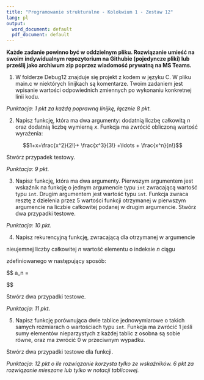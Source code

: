 ---
title: "Programowanie strukturalne - Kolokwium 1 - Zestaw 12"
lang: pl
output:
  word_document: default
  pdf_document: default
---

**Każde zadanie powinno być w oddzielnym pliku. Rozwiązanie umieść 
na swoim indywidualnym repozytorium na Githubie (pojedyncze pliki) lub prześlij jako archiwum zip
poprzez wiadomość prywatną na MS Teams.** 

1. W folderze Debug12 znajduje się projekt z kodem w języku C.
W pliku main.c w niektórych linijkach są komentarze. 
Twoim zadaniem jest wpisanie wartości odpowiednich zmiennych po wykonaniu konkretnej linii kodu.

*Punktacja: 1 pkt za każdą poprawną linijkę, łącznie 8 pkt.*

2. Napisz funkcję, która ma dwa argumenty: dodatnią liczbę całkowitą $n$ oraz dodatnią liczbę wymierną $x$. Funkcja ma zwrócić obliczoną wartość wyrażenia:

$$1+x+\frac{x^2}{2!}+ \frac{x^3}{3!} +\ldots + \frac{x^n}{n!}$$
Stwórz przypadek testowy.

*Punktacja: 9 pkt.*

3. Napisz funkcję, która ma dwa argumenty. Pierwszym argumentem jest wskaźnik na funkcję o jednym argumencie typu `int` zwracającą wartość typu `int`. Drugim argumentem jest wartość typu `int`. Funkcja zwraca resztę z dzielenia przez 5 wartości funkcji otrzymanej w pierwszym argumencie na liczbie całkowitej podanej w drugim argumencie. Stwórz dwa przypadki testowe.

*Punktacja: 10 pkt.*

4. Napisz rekurencyjną funkcję, zwracającą dla otrzymanej w argumencie
nieujemnej liczby całkowitej $n$ wartość elementu o indeksie $n$ ciągu
zdefiniowanego w następujący sposób:

$$ a_n = \begin{cases}
0 & \text{jeśli } n = 0 \\
a_{n - 1} -n & \text{jeśli } a_{n - 1} -n > 0  \\
a_{n - 1} + n & \text{w przeciwnym wypadku.}
\end{cases}$$

Stwórz dwa przypadki testowe.

*Punktacja: 11 pkt.*

5. Napisz funkcję porównująca dwie tablice jednowymiarowe o takich samych rozmiarach o wartościach typu `int`. Funkcja ma zwrócić 1 jeśli sumy elementów nieparzystych z każdej tablic z osobna są sobie równe, oraz ma zwrócić 0 w przeciwnym wypadku.
Stwórz dwa przypadki testowe dla funkcji.

*Punktacja: 12 pkt o ile rozwiązanie korzysta tylko ze wskaźników. 6 pkt za rozwiązanie mieszane lub tylko w notacji tablicowej.*
